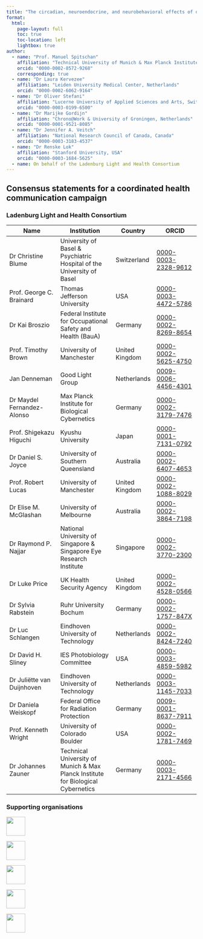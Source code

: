 ```yaml
---
title: "The circadian, neuroendocrine, and neurobehavioral effects of ocular light exposure on human physiology"
format:
  html:
    page-layout: full
    toc: true
    toc-location: left
    lightbox: true
author:
  - name: "Prof. Manuel Spitschan"
    affiliation: "Technical University of Munich & Max Planck Institute for Biological Cybernetics, Germany"
    orcid: "0000-0002-8572-9268"
    corresponding: true
  - name: "Dr Laura Kervezee"
    affiliation: "Leiden University Medical Center, Netherlands"
    orcid: "0000-0002-6062-9164"
  - name: "Dr Oliver Stefani"
    affiliation: "Lucerne University of Applied Sciences and Arts, Switzerland"
    orcid: "0000-0003-0199-6500"
  - name: "Dr Marijke Gordijn"
    affiliation: "Chrono@Work & University of Groningen, Netherlands"
    orcid: "0000-0001-9521-8085"
  - name: "Dr Jennifer A. Veitch"
    affiliation: "National Research Council of Canada, Canada"
    orcid: "0000-0003-3183-4537"
  - name: "Dr Renske Lok"
    affiliation: "Stanford University, USA"
    orcid: "0000-0003-1684-5625"
  - name: On behalf of the Ladenburg Light and Health Consortium
---
```


## Consensus statements for a coordinated health communication campaign

### Ladenburg Light and Health Consortium

| Name                          | Institution                                                                 | Country         | ORCID                                                                 |
|-------------------------------|-----------------------------------------------------------------------------|------------------|------------------------------------------------------------------------|
| Dr Christine Blume            | University of Basel & Psychiatric Hospital of the University of Basel       | Switzerland      | [0000-0003-2328-9612](https://orcid.org/0000-0003-2328-9612)           |
| Prof. George C. Brainard      | Thomas Jefferson University                                                 | USA              | [0000-0003-4472-5786](https://orcid.org/0000-0003-4472-5786)           |
| Dr Kai Broszio                | Federal Institute for Occupational Safety and Health (BauA)                 | Germany          | [0000-0002-8269-8654](https://orcid.org/0000-0002-8269-8654)           |
| Prof. Timothy Brown           | University of Manchester                                                    | United Kingdom   | [0000-0002-5625-4750](https://orcid.org/0000-0002-5625-4750)           |
| Jan Denneman                  | Good Light Group                                                            | Netherlands      | [0009-0006-4456-4301](https://orcid.org/0009-0006-4456-4301)           |
| Dr Maydel Fernandez-Alonso    | Max Planck Institute for Biological Cybernetics                             | Germany          | [0000-0002-3179-7476](https://orcid.org/0000-0002-3179-7476)           |
| Prof. Shigekazu Higuchi       | Kyushu University                                                           | Japan            | [0000-0001-7131-0792](https://orcid.org/0000-0001-7131-0792)           |
| Dr Daniel S. Joyce            | University of Southern Queensland                                           | Australia        | [0000-0002-6407-4653](https://orcid.org/0000-0002-6407-4653)           |
| Prof. Robert Lucas            | University of Manchester                                                    | United Kingdom   | [0000-0002-1088-8029](https://orcid.org/0000-0002-1088-8029)           |
| Dr Elise M. McGlashan         | University of Melbourne                                                     | Australia        | [0000-0002-3864-7198](https://orcid.org/0000-0002-3864-7198)           |
| Dr Raymond P. Najjar          | National University of Singapore & Singapore Eye Research Institute         | Singapore        | [0000-0002-3770-2300](https://orcid.org/0000-0002-3770-2300)           |
| Dr Luke Price                 | UK Health Security Agency                                                   | United Kingdom   | [0000-0002-4528-0566](https://orcid.org/0000-0002-4528-0566)           |
| Dr Sylvia Rabstein            | Ruhr University Bochum                                                      | Germany          | [0000-0002-1757-847X](https://orcid.org/0000-0002-1757-847X)           |
| Dr Luc Schlangen              | Eindhoven University of Technology                                          | Netherlands      | [0000-0002-8424-7240](https://orcid.org/0000-0002-8424-7240)           |
| Dr David H. Sliney            | IES Photobiology Committee                                                  | USA              | [0000-0003-4859-5982](https://orcid.org/0000-0003-4859-5982)           |
| Dr Juliëtte van Duijnhoven    | Eindhoven University of Technology                                          | Netherlands      | [0000-0003-1145-7033](https://orcid.org/0000-0003-1145-7033)           |
| Dr Daniela Weiskopf           | Federal Office for Radiation Protection                                     | Germany          | [0009-0001-8637-7911](https://orcid.org/0009-0001-8637-7911)           |
| Prof. Kenneth Wright          | University of Colorado Boulder                                              | USA              | [0000-0002-1781-7469](https://orcid.org/0000-0002-1781-7469)           |
| Dr Johannes Zauner            | Technical University of Munich & Max Planck Institute for Biological Cybernetics | Germany    | [0000-0003-2171-4566](https://orcid.org/0000-0003-2171-4566)           |


### Supporting organisations

::: {layout-ncol=5}
[![](assets/logo-cie.png){height=50}](https://cie.co.at/)

[![](assets/logo-slrch.png){height=50}](https://slrch.org/)

[![](assets/logo-dla.png){height=50}](https://daylight.academy/)

[![](assets/logo-glg.png){height=50}](https://www.goodlightgroup.org/)

[![](assets/logo-cet.png){height=50}](https://cet.org/)
:::

